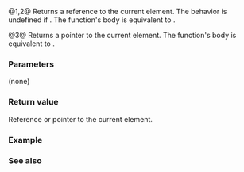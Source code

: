 {{cpp/iterator/counted_iterator/title|operator*,-&gt;}}
{{cpp/iterator/counted_iterator/navbar}}
{{dcl begin}}
{{dcl|num=1|since=c++20|1=
constexpr decltype(auto) operator*();
}}
{{dcl|num=2|since=c++20|1=
constexpr decltype(auto) operator*() const
    requires /*dereferenceable*/&lt;const I&gt;;
}}
{{dcl|num=3|since=c++20|1=
constexpr auto operator-&gt;() const noexcept
    requires std::contiguous_iterator&lt;I&gt;;
}}
{{dcl end}}

@1,2@ Returns a reference to the current element. The behavior is undefined if {{c|1=this-&gt;count() &lt;= 0}}. The function's body is equivalent to {{c|return *current;}}.

@3@ Returns a pointer to the current element. The function's body is equivalent to {{c|return std::to_address(current);}}.

===Parameters===
(none)

===Return value===
Reference or pointer to the current element.

===Example===
{{example
|code=
#include &lt;complex&gt;
#include &lt;iostream&gt;
#include &lt;iterator&gt;
using std::operator""i;

int main()
{
    const auto il = {1.i, 2.i, 3.i, 4.i, 5.i};

    for (std::counted_iterator i{il.begin() + 1, 3}; i != std::default_sentinel; ++i)
        std::cout &lt;&lt; *i &lt;&lt; ' ';
    std::cout &lt;&lt; '\n';

    for (std::counted_iterator i{il.begin() + 1, 3}; i != std::default_sentinel; ++i)
        std::cout &lt;&lt; i-&gt;imag() &lt;&lt; ' ';
    std::cout &lt;&lt; '\n';
}
|output=
(0,2) (0,3) (0,4)
2 3 4
}}

===See also===
{{dsc begin}}
{{dsc inc|cpp/iterator/adaptor/dsc operator_at|counted_iterator}}
{{dsc end}}

{{langlinks|de|es|fr|it|ja|pt|ru|zh}}